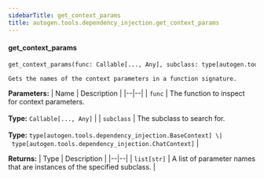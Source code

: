 ```yaml
---
sidebarTitle: get_context_params
title: autogen.tools.dependency_injection.get_context_params
---
```


<code class="doc-symbol doc-symbol-heading doc-symbol-function"></code>
#### get_context_params

```python
get_context_params(func: Callable[..., Any], subclass: type[autogen.tools.dependency_injection.BaseContext] | type[autogen.tools.dependency_injection.ChatContext]) -> list[str]
```

    Gets the names of the context parameters in a function signature.

<b>Parameters:</b>
| Name | Description |
|--|--|
| `func` | The function to inspect for context parameters.<br/><br/>**Type:** `Callable[..., Any]` |
| `subclass` | The subclass to search for.<br/><br/>**Type:** `type[autogen.tools.dependency_injection.BaseContext] \| type[autogen.tools.dependency_injection.ChatContext]` |

<b>Returns:</b>
| Type | Description |
|--|--|
| `list[str]` | A list of parameter names that are instances of the specified subclass. |

<br />